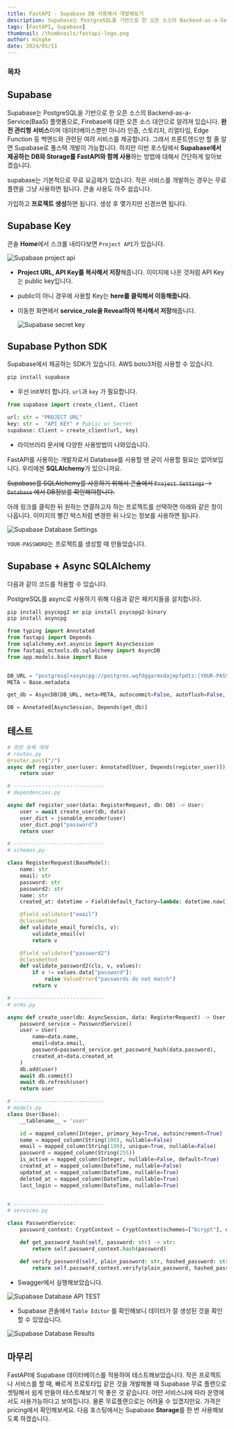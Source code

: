 ```yaml
---
title: FastAPI - Supabase DB 사용해서 개발해보기
description: Supabase는 PostgreSQL을 기반으로 한 오픈 소스의 Backend-as-a-Service(BaaS) 플랫폼으로, Firebase에 대한 오픈 소스 대안으로 알려져 있습니다. 이번 포스팅에서 Supabase에서 제공하는 DB와 Storage를 FastAPI와 함께 사용하는 방법에 대해서 간단하게 알아보겠습니다.
tags: [FastAPI, Supabase]
thumbnail: /thumbnails/fastapi-logo.png
author: mingke
date: 2024/05/11
---
```


### 목차

## Supabase

Supabase는 PostgreSQL을 기반으로 한 오픈 소스의 Backend-as-a-Service(BaaS) 플랫폼으로, Firebase에 대한 오픈 소스 대안으로 알려져 있습니다. **완전 관리형 서비스**이며 데이터베이스뿐만 아니라 인증, 스토리지, 리얼타임, Edge Function 등 백엔드와 관련된 여려 서비스를 제공합니다. 그래서 프론트엔드만 할 줄 알면 Supabase로 풀스택 개발이 가능합니다. 하지만 이번 포스팅에서 **Supabase에서 제공하는 DB와 Storage를 FastAPI와 함께 사용**하는 방법에 대해서 간단하게 알아보겠습니다.

<Link url="https://supabase.com/" />

supabase는 기본적으로 무료 요금제가 있습니다. 작은 서비스를 개발하는 경우는 무료 플랜을 그냥 사용하면 됩니다. 콘솔 사용도 아주 쉽습니다.

가입하고 **프로젝트 생성**하면 됩니다. 생성 후 몇가지만 신경쓰면 됩니다.

## Supabase Key

콘솔 **Home**에서 스크롤 내리다보면 `Project API`가 있습니다.

<Image src="/fastapi-supabase-db/01.png" alt="Supabase project api" />

- **Project URL, API Key를 복사해서 저장**해줍니다. 이미지에 나온 것처럼 API Key는 public key입니다.
- public이 아니 경우에 사용할 Key는 **here를 클릭해서 이동해줍니다.**
- 이동한 화면에서 **service_role을 Reveal하여 복사해서 저장**해줍니다.

  <Image src="/fastapi-supabase-db/02.png" alt="Supabase secret key" />

<Ads />

## Supabase Python SDK

Supabase에서 제공하는 SDK가 있습니다. AWS boto3처럼 사용할 수 있습니다.

```bash
pip install supabase
```

- 우선 init부터 합니다. `url`과 `key` 가 필요합니다.

```python
from supabase import create_client, Client

url: str = "PROJECT URL"
key: str =  "API KEY" # Public or Secret
supabase: Client = create_client(url, key)
```

- 라이브러리 문서에 다양한 사용방법이 나와있습니다.

<Link url="https://supabase.com/docs/reference/python/start" />

FastAPI를 사용하는 개발자로서 Database를 사용할 땐 굳이 사용할 필요는 없어보입니다. 우리에겐 **SQLAlchemy**가 있으니까요.

~~Supabase를 SQLAlchemy를 사용하기 위해서 콘솔에서 `Project Settings` → `Database` 에서 DB정보를 확인해야합니다.~~

아래 링크를 클릭한 뒤 원하는 연결하고자 하는 프로젝트를 선택하면 아래와 같은 창이 나옵니다. 이미지의 빨간 박스처럼 변경한 뒤 나오는 정보를 사용하면 됩니다.

<Link url="https://supabase.com/dashboard/project/_?showConnect=true" />

<Image
  src="/fastapi-supabase-db/06.png"
  alt="Supabase Database Settings"
  caption="Supabase Connection 설정 확인"
/>

`YOUR-PASSWORD`는 프로젝트를 생성할 때 만들었습니다.

<Ads />

## Supabase + Async SQLAlchemy

다음과 같이 코드를 적용할 수 있습니다.

PostgreSQL를 async로 사용하기 위해 다음과 같은 패키지들을 설치합니다.

```python
pip install psycopg2 or pip install psycopg2-binary
pip install asyncpg
```

```python
from typing import Annotated
from fastapi import Depends
from sqlalchemy.ext.asyncio import AsyncSession
from fastapi_mctools.db.sqlalchemy import AsyncDB
from app.models.base import Base


DB_URL = "postgresql+asyncpg://postgres.wqfdggarmxdajmpfpdtz:[YOUR-PASSWORD]@aws-0-ap-northeast-2.pooler.supabase.com:5432/postgres"
META = Base.metadata

get_db = AsyncDB(DB_URL, meta=META, autocommit=False, autoflush=False, expire_on_commit=False)

DB = Annotated[AsyncSession, Depends(get_db)]
```

## 테스트

```python
# 회원 등록 예제
# routes.py
@router.post("/")
async def register_user(user: Annotated[User, Depends(register_user)]):
    return user

# -----------------------------
# dependencies.py

async def register_user(data: RegisterRequest, db: DB) -> User:
    user = await create_user(db, data)
    user_dict = jsonable_encoder(user)
    user_dict.pop("password")
    return user

# -----------------------------
# schemas.py

class RegisterRequest(BaseModel):
    name: str
    email: str
    password: str
    password2: str
    name: str
    created_at: datetime = Field(default_factory=lambda: datetime.now())

    @field_validator("email")
    @classmethod
    def validate_email_form(cls, v):
        validate_email(v)
        return v

    @field_validator("password2")
    @classmethod
    def validate_password2(cls, v, values):
        if v != values.data["password"]:
            raise ValueError("passwords do not match")
        return v

# -----------------------------
# orms.py

async def create_user(db: AsyncSession, data: RegisterRequest) -> User:
    password_service = PasswordService()
    user = User(
        name=data.name,
        email=data.email,
        password=password_service.get_password_hash(data.password),
        created_at=data.created_at
    )
    db.add(user)
    await db.commit()
    await db.refresh(user)
    return user

# -----------------------------
# models.py
class User(Base):
    __tablename__ = 'user'

    id = mapped_column(Integer, primary_key=True, autoincrement=True)
    name = mapped_column(String(100), nullable=False)
    email = mapped_column(String(100), unique=True, nullable=False)
    password = mapped_column(String(255))
    is_active = mapped_column(Integer, nullable=False, default=True)
    created_at = mapped_column(DateTime, nullable=False)
    updated_at = mapped_column(DateTime, nullable=True)
    deleted_at = mapped_column(DateTime, nullable=True)
    last_login = mapped_column(DateTime, nullable=True)


# -----------------------------
# services.py

class PasswordService:
    password_context: CryptContext = CryptContext(schemes=["bcrypt"], deprecated="auto")

    def get_password_hash(self, password: str) -> str:
        return self.password_context.hash(password)

    def verify_password(self, plain_password: str, hashed_password: str) -> bool:
        return self.password_context.verify(plain_password, hashed_password)

```

- Swagger에서 실행해보았습니다.

<Image src="/fastapi-supabase-db/04.png" alt="Supabase Database API TEST" />

- Supabase 콘솔에서 `Table Editor` 를 확인해보니 데이터가 잘 생성된 것을 확인할 수 있었습니다.

<Image src="/fastapi-supabase-db/05.png" alt="Supabase Database Results" />

## 마무리

FastAPI에 Supabase 데이터베이스를 적용하여 테스트해보았습니다. 작은 프로젝트나 서비스를 할 때, 빠르게 프로토타입 같은 것을 개발해볼 때 Supabase 무료 플랜으로 셋팅해서 쉽게 만들어 테스트해보기 딱 좋은 것 같습니다. 어떤 서비스냐에 따라
운영에서도 사용가능하다고 보여집니다. 물론 무료플랜으로는 어려울 수 있겠지만요. 가격은 pricing에서 확인해보세요. 다음 포스팅에서는 Supabase **Storage**를 한 번 사용해보도록 하겠습니다.

<Link url="https://supabase.com/pricing" />

<Link url="https://chaechae.life/blog/redis-duplication-prevention" />
